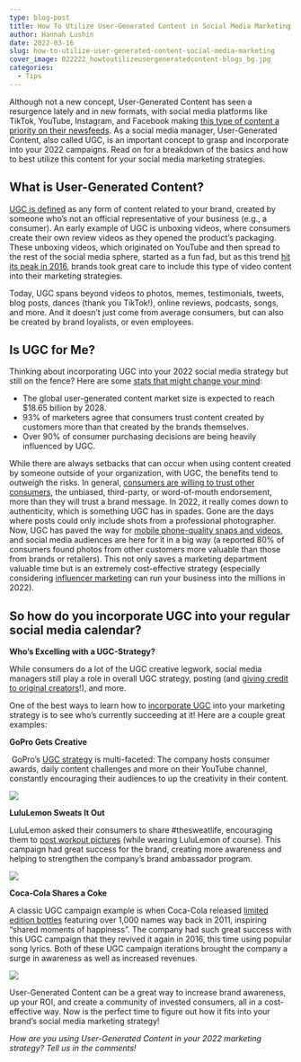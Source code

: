 ```yaml
---
type: blog-post
title: How To Utilize User-Generated Content in Social Media Marketing
author: Hannah Lushin
date: 2022-03-16
slug: how-to-utilize-user-generated-content-social-media-marketing
cover_image: 022222_howtoutilizeusergeneratedcontent-blogs_bg.jpg
categories:
  - Tips
---
```

Although not a new concept, User-Generated Content has seen a resurgence lately and in new formats, with social media platforms like TikTok, YouTube, Instagram, and Facebook making [this type of content a priority on their newsfeeds](https://www.datasciencecentral.com/top-social-media-content-moderation-trends-that-will-reign/). As a social media manager, User-Generated Content, also called UGC, is an important concept to grasp and incorporate into your 2022 campaigns. Read on for a breakdown of the basics and how to best utilize this content for your social media marketing strategies. 

## What is User-Generated Content?

[UGC is defined](https://embedsocial.com/blog/user-generated-content/) as any form of content related to your brand, created by someone who’s not an official representative of your business (e.g., a consumer). An early example of UGC is unboxing videos, where consumers create their own review videos as they opened the product’s packaging. These unboxing videos, which originated on YouTube and then spread to the rest of the social media sphere, started as a fun fad, but as this trend [hit its peak in 2016](https://www.wyzowl.com/user-generated-content-video-marketing/), brands took great care to include this type of video content into their marketing strategies. 

Today, UGC spans beyond videos to photos, memes, testimonials, tweets, blog posts, dances (thank you TikTok!), online reviews, podcasts, songs, and more. And it doesn’t just come from average consumers, but can also be created by brand loyalists, or even employees.

## Is UGC for Me?

Thinking about incorporating UGC into your 2022 social media strategy but still on the fence? Here are some [stats that might change your mind](https://switch.com.mt/social-media-trends-2022/): 

* The global user-generated content market size is expected to reach $18.65 billion by 2028.
* 93% of marketers agree that consumers trust content created by customers more than that created by the brands themselves.
* Over 90% of consumer purchasing decisions are being heavily influenced by UGC. 

While there are always setbacks that can occur when using content created by someone outside of your organization, with UGC, the benefits tend to outweigh the risks. In general, [consumers are willing to trust other consumers](https://brandglue.com/blog/this-is-the-type-of-content-social-media-users-trust/), the unbiased, third-party, or word-of-mouth endorsement, more than they will trust a brand message. In 2022, it really comes down to authenticity, which is something UGC has in spades. Gone are the days where posts could only include shots from a professional photographer. Now, UGC has paved the way for [mobile phone-quality snaps and videos](https://www.bkmediagroup.com/blog/item/405-the-benefits-of-user-generated-content-for-brands-in-2022), and social media audiences are here for it in a big way (a reported 80% of consumers found photos from other customers more valuable than those from brands or retailers). This not only saves a marketing department valuable time but is an extremely cost-effective strategy (especially considering [influencer marketing](https://blog.hootsuite.com/influencer-marketing/#How_much_does_influencer_marketing_cost) can run your business into the millions in 2022).

## So how do you incorporate UGC into your regular social media calendar? 

**Who’s Excelling with a UGC-Strategy?**

While consumers do a lot of the UGC creative legwork, social media managers still play a role in overall UGC strategy, posting (and [giving credit to original creators](https://blog.hootsuite.com/user-generated-content-ugc/)!), and more. 

One of the best ways to learn how to [incorporate UGC](https://blog.hootsuite.com/user-generated-content-ugc/) into your marketing strategy is to see who’s currently succeeding at it! Here are a couple great examples:

**GoPro Gets Creative**

 GoPro’s [UGC strategy](https://medium.com/the-new-digital-marketing/6-lessons-from-gopros-ugc-strategy-how-to-create-an-engaging-online-community-like-gopro-8a680e8d032b) is multi-faceted: The company hosts consumer awards, daily content challenges and more on their YouTube channel, constantly encouraging their audiences to up the creativity in their content. 

![](https://lh4.googleusercontent.com/fk31VYMIRQXU7aKsKZ4BHsWxISF5sG5XyMtIzHapr06UMh6hVvWyGqoJFeOMsLgmnH5dCwFNLgZxYadS2-7ok1RFHJDxediM4eJrDSulCMQuA65HEOGvqV-uMYKl1KZYWekZWIsT)

**LuluLemon Sweats It Out**

LuluLemon asked their consumers to share #thesweatlife, encouraging them to [post workout pictures](https://www.brandinglosangeles.com/lululemon-embracing-thesweatlife-success/) (while wearing LuluLemon of course). This campaign had great success for the brand, creating more awareness and helping to strengthen the company’s brand ambassador program. 

![](https://lh3.googleusercontent.com/lSguPr4bfu9I87KbPp-F7GIrmZcv6usD4EFBrt6hwzRMirtchiaQUMYyenTyKyumlDAcdsEk_uheBt_yJoUw7GLgxjlSww7aZ-hOFTpvbCJ5i8bHLZ_oUJv4xJe1AXdCwwCSONSE)

**Coca-Cola Shares a Coke**

A classic UGC campaign example is when Coca-Cola released [limited edition bottles](https://www.coca-colacompany.com/au/faqs/what-was-the-share-a-coke-campaign) featuring over 1,000 names way back in 2011, inspiring “shared moments of happiness”. The company had such great success with this UGC campaign that they revived it again in 2016, this time using popular song lyrics. Both of these UGC campaign iterations brought the company a surge in awareness as well as increased revenues.

![](https://lh5.googleusercontent.com/PslrQz-daCC5o9LpXc6F8NstibPCkHNaj-ElUT4VetLtSPPh3Yvap0-jD6qSvhFmKPq9bUdtOTY203NY9H78nN8oDcuRJk0lhhi3-0HjDjlaew9-_a24wjlu2JizftCkzPrj2d1C)

User-Generated Content can be a great way to increase brand awareness, up your ROI, and create a community of invested consumers, all in a cost-effective way. Now is the perfect time to figure out how it fits into your brand’s social media marketing strategy!

*How are you using User-Generated Content in your 2022 marketing strategy? Tell us in the comments!*
